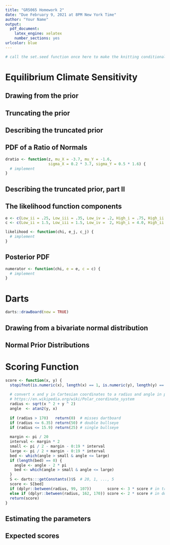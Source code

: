 ```yaml
---
title: "GR5065 Homework 2"
date: "Due February 9, 2021 at 8PM New York Time"
author: "Your Name"
output: 
  pdf_document: 
    latex_engine: xelatex
    number_sections: yes
urlcolor: blue
---
```


```r
# call the set.seed function once here to make the knitting conditionally deterministic
```

# Equilibrium Climate Sensitivity

## Drawing from the prior

## Truncating the prior

## Describing the truncated prior

## PDF of a Ratio of Normals

```r
dratio <- function(z, mu_X = -3.7, mu_Y = -1.6, 
                   sigma_X = 0.2 * 3.7, sigma_Y = 0.5 * 1.6) {
  # implement
}
```

## Describing the truncated prior, part II


## The likelihood function components

```r
e <- c(Low_ii = .25, Low_iii = .35, Low_iv = .2, High_i = .75, High_ii = .65, High_iii = 0.6)
c <- c(Low_ii = 1.5, Low_iii = 1.5, Low_iv =  2, High_i = 4.0, High_ii = 4.5, High_iii = 4.5)
```
```r
likelihood <- function(chi, e_j, c_j) {
  # implement
}
```

## Posterior PDF

```r
numerator <- function(chi, e = e, c = c) {
  # implement
}
```

# Darts

```r
darts::drawBoard(new = TRUE)
```

## Drawing from a bivariate normal distribution

## Normal Prior Distributions

# Scoring Function

```r
score <- function(x, y) {
  stopifnot(is.numeric(x), length(x) == 1, is.numeric(y), length(y) == 1)
  
  # convert x and y in Cartesian coordinates to a radius and angle in polar coordinates
  # https://en.wikipedia.org/wiki/Polar_coordinate_system
  radius <- sqrt(x ^ 2 + y ^ 2)
  angle  <- atan2(y, x)
  
  if (radius > 170)   return(0)  # misses dartboard
  if (radius <= 6.35) return(50) # double bullseye
  if (radius <= 15.9) return(25) # single bullseye
  
  margin <- pi / 20
  interval <- margin * 2
  small <- pi / 2 - margin - 0:19 * interval
  large <- pi / 2 + margin - 0:19 * interval
  bed <- which(angle > small & angle <= large)
  if (length(bed) == 0) {
    angle <- angle - 2 * pi
    bed <- which(angle > small & angle <= large)
  }
  S <- darts:::getConstants()$S  # 20, 1, ..., 5
  score <- S[bed]
  if (dplyr::between(radius, 99, 107))       score <- 3 * score # in triple ring
  else if (dplyr::between(radius, 162, 170)) score <- 2 * score # in double ring
  return(score)
}
```

## Estimating the parameters

## Expected scores


